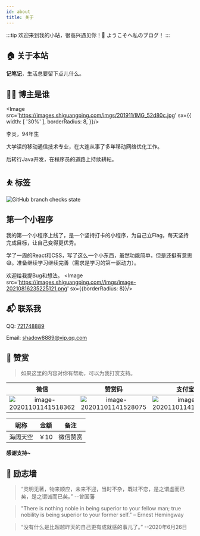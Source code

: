 ```yaml
---
id: about
title: 关于
---
```



:::tip
欢迎来到我的小站，很高兴遇见你！🤝
ようこそへ私のブログ！
:::

## 🏠 关于本站

**记笔记**，生活总要留下点儿什么。

## 👨‍💻 博主是谁
<Image src='https://images.shiguangping.com/imgs/201911/IMG_52d80c.jpg' sx={{
  width: [ '30%' ],
  borderRadius: 8,
}}/>


李炎，94年生

大学读的移动通信技术专业，在大连从事了多年移动网络优化工作。

后转行Java开发，在程序员的道路上持续耕耘。

## ⛹ 标签

![GitHub branch checks state](https://img.shields.io/badge/-I%20want%20be%20useful-brightgreen?style=for-the-badge)

## 第一个小程序
我的第一个小程序上线了，是一个坚持打卡的小程序，为自己立Flag，每天坚持完成目标，让自己变得更优秀。

学了一周的React和CSS，写了这么一个小东西，虽然功能简单，但是还挺有意思😅。准备继续学习继续完善（需求是学习的第一驱动力）。

欢迎给我提Bug和想法。
<Image src='https://images.shiguangping.com//imgs/image-20210816235225121.png' sx={{borderRadius: 8}}/>


## 📬 联系我

QQ: [721748889](http://wpa.qq.com/msgrd?v=3&uin=721748889&site=qq&menu=yes)

Email: [shadow8889@vip.qq.com](mailto://shadow8889@vip.qq.com)


## 🍙 赞赏

>如果这里的内容对你有帮助，可以为我打赏支持。

|                             微信                             |                            赞赏码                            |                            支付宝                            |
| :----------------------------------------------------------: | :----------------------------------------------------------: | :----------------------------------------------------------: |
| ![image-20201101141518362](https://images.shiguangping.com//imgs/20201101141518.png) | ![image-20201101141528075](https://images.shiguangping.com//imgs/20201101141528.png) | ![image-20201101141539236](https://images.shiguangping.com//imgs/20201101141539.png) |







| 昵称     | 金额 | 备注     |
| -------- | ---- | -------- |
| 海阔天空 | ￥10 | 微信赞赏 |

**感谢支持~**


## 👊 励志墙

>“灵明无著，物来顺应，未来不迎，当时不杂，既过不恋，是之谓虚而已矣，是之谓诚而已矣。” --曾国藩

>"There is nothing noble in being superior to your fellow man; true nobility is being superior to your former self." – Ernest Hemingway

>“没有什么是比超越昨天的自己更有成就感的事儿了。” --2020年6月26日